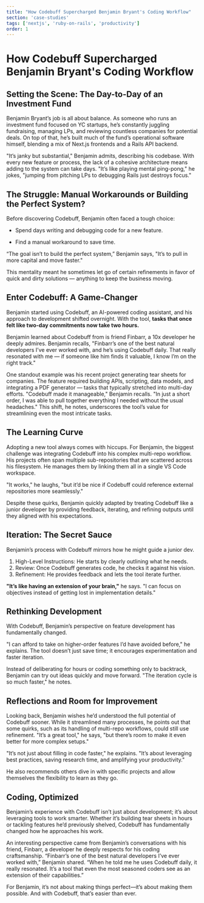 ```yaml
---
title: "How Codebuff Supercharged Benjamin Bryant's Coding Workflow"
section: 'case-studies'
tags: ['nextjs', 'ruby-on-rails', 'productivity']
order: 1
---
```


# How Codebuff Supercharged Benjamin Bryant's Coding Workflow

## Setting the Scene: The Day-to-Day of an Investment Fund

Benjamin Bryant’s job is all about balance. As someone who runs an investment fund focused on YC startups, he’s constantly juggling fundraising, managing LPs, and reviewing countless companies for potential deals. On top of that, he’s built much of the fund’s operational software himself, blending a mix of Next.js frontends and a Rails API backend.

"It’s janky but substantial," Benjamin admits, describing his codebase. With every new feature or process, the lack of a cohesive architecture means adding to the system can take days. "It’s like playing mental ping-pong," he jokes, "jumping from pitching LPs to debugging Rails just destroys focus."

## The Struggle: Manual Workarounds or Building the Perfect System?

Before discovering Codebuff, Benjamin often faced a tough choice:

- Spend days writing and debugging code for a new feature.

- Find a manual workaround to save time.

“The goal isn’t to build the perfect system,” Benjamin says, "It’s to pull in more capital and move faster."

This mentality meant he sometimes let go of certain refinements in favor of quick and dirty solutions — anything to keep the business moving.

## Enter Codebuff: A Game-Changer

Benjamin started using Codebuff, an AI-powered coding assistant, and his approach to development shifted overnight. With the tool, **tasks that once felt like two-day commitments now take two hours.**

Benjamin learned about Codebuff from is friend Finbarr, a 10x developer he deeply admires. Benjamin recalls, "Finbarr’s one of the best natural developers I’ve ever worked with, and he’s using Codebuff daily. That really resonated with me — if someone like him finds it valuable, I know I’m on the right track."

One standout example was his recent project generating tear sheets for companies. The feature required building APIs, scripting, data models, and integrating a PDF generator — tasks that typically stretched into multi-day efforts. "Codebuff made it manageable," Benjamin recalls. "In just a short order, I was able to pull together everything I needed without the usual headaches." This shift, he notes, underscores the tool’s value for streamlining even the most intricate tasks.

## The Learning Curve

Adopting a new tool always comes with hiccups. For Benjamin, the biggest challenge was integrating Codebuff into his complex multi-repo workflow. His projects often span multiple sub-repositories that are scattered across his filesystem. He manages them by linking them all in a single VS Code workspace.

"It works," he laughs, "but it’d be nice if Codebuff could reference external repositories more seamlessly."

Despite these quirks, Benjamin quickly adapted by treating Codebuff like a junior developer by providing feedback, iterating, and refining outputs until they aligned with his expectations.

## Iteration: The Secret Sauce

Benjamin’s process with Codebuff mirrors how he might guide a junior dev.

1. High-Level Instructions: He starts by clearly outlining what he needs.
2. Review: Once Codebuff generates code, he checks it against his vision.
3. Refinement: He provides feedback and lets the tool iterate further.

**"It’s like having an extension of your brain,"** he says. "I can focus on objectives instead of getting lost in implementation details."

## Rethinking Development

With Codebuff, Benjamin’s perspective on feature development has fundamentally changed.

"I can afford to take on higher-order features I’d have avoided before," he explains. The tool doesn’t just save time; it encourages experimentation and faster iteration.

Instead of deliberating for hours or coding something only to backtrack, Benjamin can try out ideas quickly and move forward. "The iteration cycle is so much faster," he notes.

## Reflections and Room for Improvement

Looking back, Benjamin wishes he’d understood the full potential of Codebuff sooner. While it streamlined many processes, he points out that some quirks, such as its handling of multi-repo workflows, could still use refinement. "It’s a great tool," he says, "but there’s room to make it even better for more complex setups."

"It’s not just about filling in code faster," he explains. "It’s about leveraging best practices, saving research time, and amplifying your productivity."

He also recommends others dive in with specific projects and allow themselves the flexibility to learn as they go.

## Coding, Optimized

Benjamin’s experience with Codebuff isn’t just about development; it’s about leveraging tools to work smarter. Whether it’s building tear sheets in hours or tackling features he’d previously shelved, Codebuff has fundamentally changed how he approaches his work.

An interesting perspective came from Benjamin’s conversations with his friend, Finbarr, a developer he deeply respects for his coding craftsmanship. “Finbarr’s one of the best natural developers I’ve ever worked with,” Benjamin shared. “When he told me he uses Codebuff daily, it really resonated. It’s a tool that even the most seasoned coders see as an extension of their capabilities.”

For Benjamin, it’s not about making things perfect—it’s about making them possible. And with Codebuff, that’s easier than ever.
